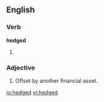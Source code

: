 ==English==

===Verb===
'''hedged'''

# {{past of|[[hedge]]}}

===Adjective===
{{en-adj}}

# {{finance}} Offset by another financial asset.

[[io:hedged]]
[[vi:hedged]]